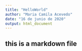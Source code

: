 ```yaml
---
title: "HelloWorld"
author: "Maria Camila Acevedo"
date: "16 de junio de 2020"
output: html_document
---
```


## this is a markdown file
